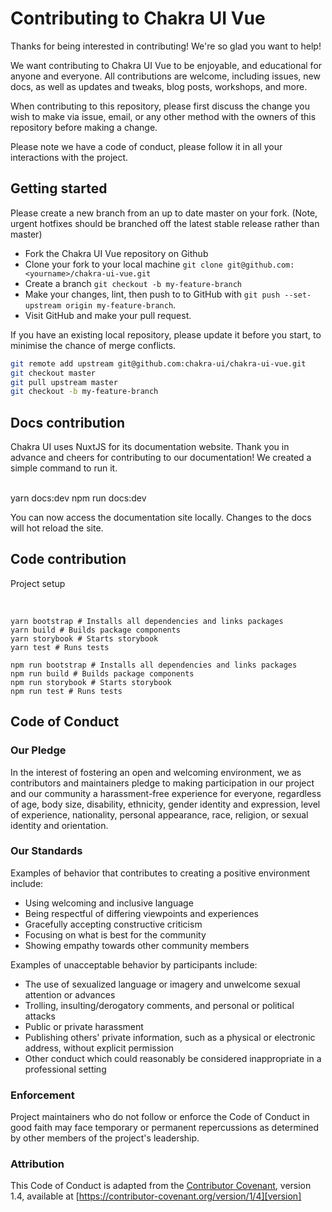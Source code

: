 
<SEO
  title="Contributing to Chakra UI Vue"
  description="Thanks for being interested in contributing! We want contributing to Chakra UI Vue to be enjoyable, and educational for anyone and everyone. All contributions are welcome, including issues, new docs as well as updates and tweaks, blog posts, workshops, and more"
/>

# Contributing to Chakra UI Vue

Thanks for being interested in contributing! We're so glad you want to help!

We want contributing to Chakra UI Vue to be enjoyable, and educational for anyone
and everyone. All contributions are welcome, including issues, new docs, as well
as updates and tweaks, blog posts, workshops, and more.

When contributing to this repository, please first discuss the change you wish
to make via issue, email, or any other method with the owners of this repository
before making a change.

Please note we have a code of conduct, please follow it in all your interactions
with the project.

## Getting started

Please create a new branch from an up to date master on your fork. (Note, urgent
hotfixes should be branched off the latest stable release rather than master)

- Fork the Chakra UI Vue repository on Github
- Clone your fork to your local machine
  `git clone git@github.com:<yourname>/chakra-ui-vue.git`
- Create a branch `git checkout -b my-feature-branch`
- Make your changes, lint, then push to to GitHub with
  `git push --set-upstream origin my-feature-branch`.
- Visit GitHub and make your pull request.

If you have an existing local repository, please update it before you start, to
minimise the chance of merge conflicts.

```sh
git remote add upstream git@github.com:chakra-ui/chakra-ui-vue.git
git checkout master
git pull upstream master
git checkout -b my-feature-branch
```

## Docs contribution

Chakra UI uses NuxtJS for its documentation website. Thank you in advance and
cheers for contributing to our documentation! We created a simple command to run
it.

<br/>

<CodeGroup lang="sh">
  <CodeTab label="Yarn">
    yarn docs:dev
  </CodeTab>
  <CodeTab label="NPM">
    npm run docs:dev
  </CodeTab>
</CodeGroup>

You can now access the documentation site locally. Changes to the docs will hot
reload the site.

## Code contribution

Project setup

<br/>

<CodeGroup lang="sh">
  <CodeTab label="Yarn">

```
yarn bootstrap # Installs all dependencies and links packages
yarn build # Builds package components
yarn storybook # Starts storybook
yarn test # Runs tests
```

  </CodeTab>
  <CodeTab label="NPM">

```
npm run bootstrap # Installs all dependencies and links packages
npm run build # Builds package components
npm run storybook # Starts storybook
npm run test # Runs tests
```

  </CodeTab>
</CodeGroup>

## Code of Conduct

### Our Pledge

In the interest of fostering an open and welcoming environment, we as
contributors and maintainers pledge to making participation in our project and
our community a harassment-free experience for everyone, regardless of age, body
size, disability, ethnicity, gender identity and expression, level of
experience, nationality, personal appearance, race, religion, or sexual identity
and orientation.

### Our Standards

Examples of behavior that contributes to creating a positive environment
include:

- Using welcoming and inclusive language
- Being respectful of differing viewpoints and experiences
- Gracefully accepting constructive criticism
- Focusing on what is best for the community
- Showing empathy towards other community members

Examples of unacceptable behavior by participants include:

- The use of sexualized language or imagery and unwelcome sexual attention or
  advances
- Trolling, insulting/derogatory comments, and personal or political attacks
- Public or private harassment
- Publishing others' private information, such as a physical or electronic
  address, without explicit permission
- Other conduct which could reasonably be considered inappropriate in a
  professional setting

### Enforcement

Project maintainers who do not follow or enforce the Code of Conduct in good
faith may face temporary or permanent repercussions as determined by other
members of the project's leadership.

### Attribution

This Code of Conduct is adapted from the [Contributor Covenant][homepage],
version 1.4, available at
[https://contributor-covenant.org/version/1/4][version]

[homepage]: https://contributor-covenant.org
[version]: https://contributor-covenant.org/version/1/4/
